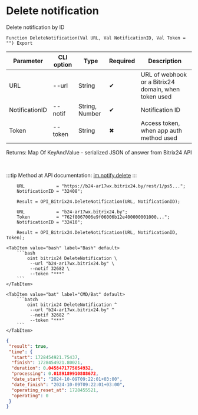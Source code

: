 ﻿---
sidebar_position: 3
---


# Delete notification
 Delete notification by ID



`Function DeleteNotification(Val URL, Val NotificationID, Val Token = "") Export`

  | Parameter | CLI option | Type | Required | Description |
  |-|-|-|-|-|
  | URL | --url | String | &#x2714; | URL of webhook or a Bitrix24 domain, when token used |
  | NotificationID | --notif | String, Number | &#x2714; | Notification ID |
  | Token | --token | String | &#x2716; | Access token, when app auth method used |

  
  Returns:  Map Of KeyAndValue - serialized JSON of answer from Bitrix24 API

<br/>

:::tip
Method at API documentation: [im.notify.delete](https://dev.1c-bitrix.ru/learning/course/index.php?COURSE_ID=93&LESSON_ID=12133)
:::
<br/>



```bsl title="1C:Enterprise/OneScript code example"
    URL            = "https://b24-ar17wx.bitrix24.by/rest/1/ps5...";
    NotificationID = "32408";

    Result = OPI_Bitrix24.DeleteNotification(URL, NotificationID);

    URL            = "b24-ar17wx.bitrix24.by";
    Token          = "762f8067006e9f06006b12e400000001000...";
    NotificationID = "32410";

    Result = OPI_Bitrix24.DeleteNotification(URL, NotificationID, Token);
```
 

 <Tabs>
  
    <TabItem value="bash" label="Bash" default>
        ```bash
            oint bitrix24 DeleteNotification \
             --url "b24-ar17wx.bitrix24.by" \
             --notif 32682 \
             --token "***"
        ```
    </TabItem>
  
    <TabItem value="bat" label="CMD/Bat" default>
        ```batch
            oint bitrix24 DeleteNotification ^
             --url "b24-ar17wx.bitrix24.by" ^
             --notif 32682 ^
             --token "***"
        ```
    </TabItem>
</Tabs>


```json title="Result"
{
 "result": true,
 "time": {
  "start": 1728454921.75437,
  "finish": 1728454921.80021,
  "duration": 0.0458471775054932,
  "processing": 0.0189189910888672,
  "date_start": "2024-10-09T09:22:01+03:00",
  "date_finish": "2024-10-09T09:22:01+03:00",
  "operating_reset_at": 1728455521,
  "operating": 0
 }
}
```
